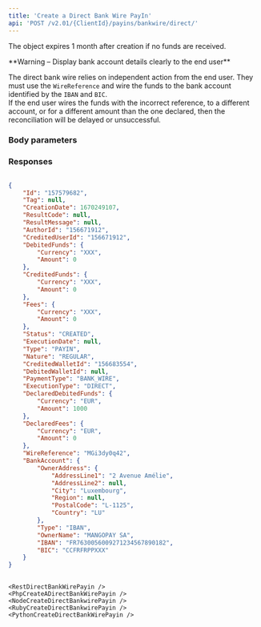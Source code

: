 ```yaml
---
title: 'Create a Direct Bank Wire PayIn'  
api: 'POST /v2.01/{ClientId}/payins/bankwire/direct/'  
---
```


  

The object expires 1 month after creation if no funds are received.  

<Warning>  
**Warning – Display bank account details clearly to the end user** 
  
The direct bank wire relies on independent action from the end user. They must use the `WireReference` and wire the funds to the bank account identified by the `IBAN` and `BIC`.  
If the end user wires the funds with the incorrect reference, to a different account, or for a different amount than the one declared, then the reconciliation will be delayed or unsuccessful.  
</Warning>  

### Body parameters  

<Tag />  

<AuthorId />  

<CreditedUserId />  

<CreditedWalletId />  

<DeclaredDebitedFunds />  

<DeclaredFees />  

<ProfilingAttemptReference />  

### Responses  

<AccordionGroup><Accordion title="200 - Status is CREATED">  

<IdResponse />  

<Tag2Response />  

<CreationDateResponse />  

<ResultCodeResponse />  

<ResultMessageResponse />  

<AuthorIdResponse />  

<CreditedUserIdResponse />  

<DebitedFunds7Response />  

<CreditedFunds7Response />  

<Fees7Response />  

<Status2Response />  

<ExecutionDateResponse />  

<TypeResponse />  

<NatureResponse />  

<CreditedWalletIdResponse />  

<DebitedWalletId1Response />  

<PaymentType2Response />  

<ExecutionTypeResponse />  

<DeclaredDebitedFundsResponse />  

<DeclaredFeesResponse />  

<WireReferenceResponse />  

<BankAccountResponse /></Accordion></AccordionGroup>  

<ResponseExample>  

```json 200 - Status is CREATED  

{
    "Id": "157579682",
    "Tag": null,
    "CreationDate": 1670249107,
    "ResultCode": null,
    "ResultMessage": null,
    "AuthorId": "156671912",
    "CreditedUserId": "156671912",
    "DebitedFunds": {
        "Currency": "XXX",
        "Amount": 0
    },
    "CreditedFunds": {
        "Currency": "XXX",
        "Amount": 0
    },
    "Fees": {
        "Currency": "XXX",
        "Amount": 0
    },
    "Status": "CREATED",
    "ExecutionDate": null,
    "Type": "PAYIN",
    "Nature": "REGULAR",
    "CreditedWalletId": "156683554",
    "DebitedWalletId": null,
    "PaymentType": "BANK_WIRE",
    "ExecutionType": "DIRECT",
    "DeclaredDebitedFunds": {
        "Currency": "EUR",
        "Amount": 1000
    },
    "DeclaredFees": {
        "Currency": "EUR",
        "Amount": 0
    },
    "WireReference": "MGi3dy0q42",
    "BankAccount": {
        "OwnerAddress": {
            "AddressLine1": "2 Avenue Amélie",
            "AddressLine2": null,
            "City": "Luxembourg",
            "Region": null,
            "PostalCode": "L-1125",
            "Country": "LU"
        },
        "Type": "IBAN",
        "OwnerName": "MANGOPAY SA",
        "IBAN": "FR7630056009271234567890182",
        "BIC": "CCFRFRPPXXX"
    }
}
  

 ```  

</ResponseExample>  

<RequestExample>  
  
    <RestDirectBankWirePayin />
    <PhpCreateADirectBankWirePayin />
    <NodeCreateDirectBankwirePayin />
    <RubyCreateDirectBankwirePayin />
    <PythonCreateDirectBankWirePayin />
    
</RequestExample>